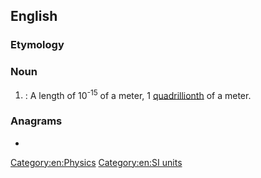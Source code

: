 {{also|femto-meter}}
==English==

===Etymology===
{{prefix|en|femto|meter}}

===Noun===
{{en-noun}}

# {{alternative spelling of|from=US|femtometre|lang=en}}: A length of 10<sup>-15</sup> of a meter, 1 [[quadrillionth]] of a meter.

===Anagrams===
* {{anagrams|en|a=eeefmmortt|femtometre}}

[[Category:en:Physics]]
[[Category:en:SI units]]